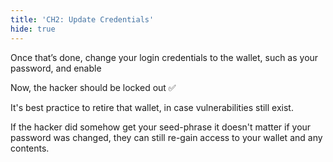 ```yaml
---
title: 'CH2: Update Credentials'
hide: true
---
```


Once that’s done, change your login credentials to the wallet, such as your password, and enable <Nutshell glossaryEntry="content/glossary/Two-factor-authentication-2FA.mdx" children="Two-factor authentication (2FA)" />&#x20;

Now, the hacker should be locked out ✅

It's best practice to retire that wallet, in case vulnerabilities still exist.

If the hacker did somehow get your seed-phrase it doesn't matter if your password was changed, they can still re-gain access to your wallet and any contents.
